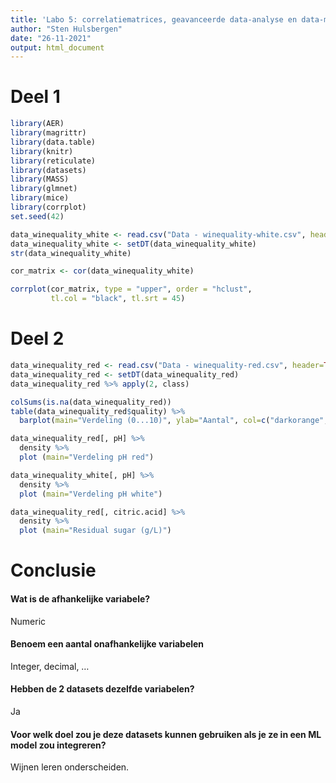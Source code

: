 ```yaml
---
title: 'Labo 5: correlatiematrices, geavanceerde data-analyse en data-manipulatie'
author: "Sten Hulsbergen"
date: "26-11-2021"
output: html_document
---
```


# Deel 1

```r
library(AER)
library(magrittr)
library(data.table)
library(knitr)
library(reticulate)
library(datasets)
library(MASS)
library(glmnet)
library(mice)
library(corrplot)
set.seed(42)
```

```r
data_winequality_white <- read.csv("Data - winequality-white.csv", header=TRUE, sep=";")
data_winequality_white <- setDT(data_winequality_white)
str(data_winequality_white)
```

```r
cor_matrix <- cor(data_winequality_white)

corrplot(cor_matrix, type = "upper", order = "hclust", 
         tl.col = "black", tl.srt = 45)
```

# Deel 2

```r
data_winequality_red <- read.csv("Data - winequality-red.csv", header=TRUE, sep=";")
data_winequality_red <- setDT(data_winequality_red)
data_winequality_red %>% apply(2, class)
```

```r
colSums(is.na(data_winequality_red))
table(data_winequality_red$quality) %>% 
  barplot(main="Verdeling (0...10)", ylab="Aantal", col=c("darkorange","darkgreen"))
```


```r
data_winequality_red[, pH] %>% 
  density %>% 
  plot (main="Verdeling pH red")
```

```r
data_winequality_white[, pH] %>% 
  density %>% 
  plot (main="Verdeling pH white")
```

```r
data_winequality_red[, citric.acid] %>%
  density %>%
  plot (main="Residual sugar (g/L)")
```

# Conclusie

#### Wat is de afhankelijke variabele?
Numeric

#### Benoem een aantal onafhankelijke variabelen
Integer, decimal, ...

#### Hebben de 2 datasets dezelfde variabelen?
Ja

#### Voor welk doel zou je deze datasets kunnen gebruiken als je ze in een ML model zou integreren?
Wijnen leren onderscheiden.
